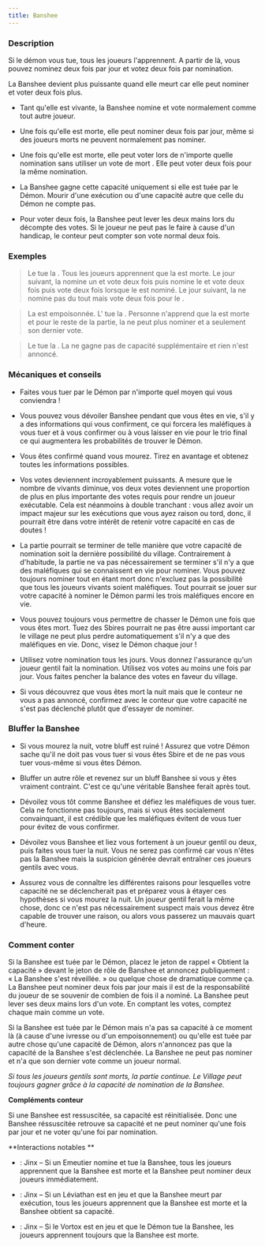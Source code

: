 ```yaml
---
title: Banshee
---
```



<Role BANSHEE header />

### Description

Si le démon vous tue, tous les joueurs l'apprennent. A partir de là, vous pouvez nominez deux fois par jour et votez deux fois par nomination.

La Banshee devient plus puissante quand elle meurt car elle peut nominer et voter deux fois plus.

-   Tant qu'elle est vivante, la Banshee nomine et vote normalement comme tout autre joueur.

-   Une fois qu'elle est morte, elle peut nominer deux fois par jour, même si des joueurs morts ne peuvent normalement pas nominer.

-   Une fois qu'elle est morte, elle peut voter lors de n'importe quelle nomination sans utiliser un vote de mort . Elle peut voter deux fois pour la même nomination. 

-   La Banshee gagne cette capacité uniquement si elle est tuée par le Démon. Mourir d'une exécution ou d'une capacité autre que celle du Démon ne compte pas.

-   Pour voter deux fois, la Banshee peut lever les deux mains lors du décompte des votes. Si le joueur ne peut pas le faire à cause d'un handicap, le conteur peut compter son vote normal deux fois.

### Exemples

> Le <Role KAZALI /> tue la <Role BANSHEE />. Tous les joueurs apprennent que la <Role BANSHEE /> est morte. Le jour suivant, la <Role BANSHEE /> nomine un <Role IDIOT_DU_VILLAGE /> et vote deux fois puis nomine le <Role PROPHETE_DE_L_EFFROI /> et vote deux fois puis vote deux fois lorsque le <Role SHUGENJA /> est nominé. Le jour suivant, la <Role BANSHEE /> ne nomine pas du tout mais vote deux fois pour le <Role KAZALI />.

> La <Role BANSHEE /> est empoisonnée. L'<Role OJO /> tue la <Role BANSHEE />. Personne n'apprend que la <Role BANSHEE /> est morte et pour le reste de la partie, la <Role BANSHEE /> ne peut plus nominer et a seulement son dernier vote.

> Le <Role LYCANTHROPE /> tue la <Role BANSHEE />. La <Role BANSHEE /> ne gagne pas de capacité supplémentaire et rien n'est annoncé.

### Mécaniques et conseils

- Faites vous tuer par le Démon par n'importe quel moyen qui vous conviendra !

- Vous pouvez vous dévoiler Banshee pendant que vous êtes en vie, s'il y a des informations qui vous confirment, ce qui forcera les maléfiques à vous tuer et à vous confirmer ou à vous laisser en vie pour le trio final ce qui augmentera les probabilités de trouver le Démon.

- Vous êtes confirmé quand vous mourez. Tirez en avantage et obtenez toutes les informations possibles.

- Vos votes deviennent incroyablement puissants. A mesure que le nombre de vivants diminue, vos deux votes deviennent une proportion de plus en plus importante des votes requis pour rendre un joueur exécutable. Cela est néanmoins à double tranchant : vous allez avoir un impact majeur sur les exécutions que vous ayez raison ou tord, donc, il pourrait être dans votre intérêt de retenir votre capacité en cas de doutes !

- La partie pourrait se terminer de telle manière que votre capacité de nomination soit la dernière possibilité du village. Contrairement à d'habitude, la partie ne va pas nécessairement se terminer s'il n'y a que des maléfiques qui se connaissent en vie pour nominer. Vous pouvez toujours nominer tout en étant mort donc n'excluez pas la possibilité que tous les joueurs vivants soient maléfiques. Tout pourrait se jouer sur votre capacité à nominer le Démon parmi les trois maléfiques encore en vie.

- Vous pouvez toujours vous permettre de chasser le Démon une fois que vous êtes mort. Tuez des Sbires pourrait ne pas être aussi important car le village ne peut plus perdre automatiquement s'il n'y a que des maléfiques en vie. Donc, visez le Démon chaque jour !

- Utilisez votre nomination tous les jours. Vous donnez l'assurance qu'un joueur gentil fait la nomination. Utilisez vos votes au moins une fois par jour. Vous faites pencher la balance des votes en faveur du village. 

- Si vous découvrez que vous êtes mort la nuit mais que le conteur ne vous a pas annoncé, confirmez avec le conteur que votre capacité ne s'est pas déclenché plutôt que d'essayer de nominer.

### Bluffer la Banshee

- Si vous mourez la nuit, votre bluff est ruiné ! Assurez que votre Démon sache qu'il ne doit pas vous tuer si vous êtes Sbire et de ne pas vous tuer vous-même si vous êtes Démon.

- Bluffer un autre rôle et revenez sur un bluff Banshee si vous y êtes vraiment contraint. C'est ce qu'une véritable Banshee ferait après tout.

- Dévoilez vous tôt comme Banshee et défiez les maléfiques de vous tuer. Cela ne fonctionne pas toujours, mais si vous êtes socialement convainquant, il est crédible que les maléfiques évitent de vous tuer pour évitez de vous confirmer.

- Dévoilez vous Banshee et liez vous fortement à un joueur gentil ou deux, puis faites vous tuer la nuit. Vous ne serez pas confirmé car vous n'êtes pas la Banshee mais la suspicion générée devrait entraîner ces joueurs gentils avec vous.

- Assurez vous de connaître les différentes raisons pour lesquelles votre capacité ne se déclencherait pas et préparez vous à étayer ces hypothèses si vous mourez la nuit. Un joueur gentil ferait la même chose, donc ce n'est pas nécessairement suspect mais vous devez être capable de trouver une raison, ou alors vous passerez un mauvais quart d'heure. 

### Comment conter

Si la Banshee est tuée par le Démon, placez le jeton de rappel « Obtient la capacité » devant le jeton de rôle de Banshee et annoncez publiquement : « La Banshee s'est réveillée. » ou quelque chose de dramatique comme ça. La Banshee peut nominer deux fois par jour mais il est de la responsabilité du joueur de se souvenir de combien de fois il a nominé. La Banshee peut lever ses deux mains lors d'un vote. En comptant les votes, comptez chaque main comme un vote.

Si la Banshee est tuée par le Démon mais n'a pas sa capacité à ce moment là (à cause d'une ivresse ou d'un empoisonnement) ou qu'elle est tuée par autre chose qu'une capacité de Démon, alors n'annoncez pas que la capacité de la Banshee s'est déclenchée. La Banshee ne peut pas nominer et n'a que son dernier vote comme un joueur normal. 

_Si tous les joueurs gentils sont morts, la partie continue. Le Village peut toujours gagner grâce à la capacité de nomination de la Banshee._

**Compléments conteur**

Si une Banshee est ressuscitée, sa capacité est réinitialisée. Donc une Banshee réssuscitée retrouve sa capacité et ne peut nominer qu'une fois par jour et ne voter qu'une foi par nomination.

**Interactions notables **

- <Role EMEUTIER /> : Jinx – Si un Emeutier nomine et tue la Banshee, tous les joueurs apprennent que la Banshee est morte et la Banshee peut nominer deux joueurs immédiatement.

- <Role LEVIATHAN /> : Jinx – Si un Léviathan est en jeu et que la Banshee meurt par exécution, tous les joueurs apprennent que la Banshee est morte et la Banshee obtient sa capacité. 

- <Role VORTOX /> : Jinx – Si le Vortox est en jeu et que le Démon tue la Banshee, les joueurs apprennent toujours que la Banshee est morte. 